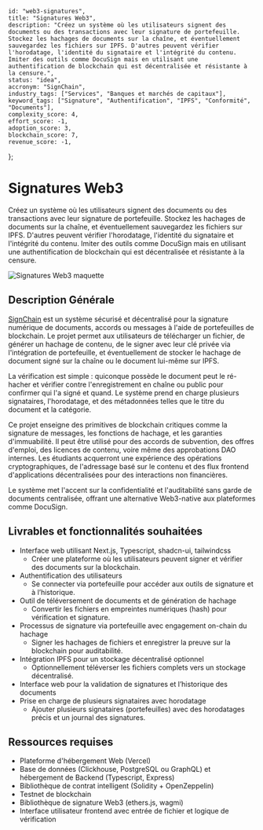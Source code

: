     id: "web3-signatures",
    title: "Signatures Web3",
    description: "Créez un système où les utilisateurs signent des documents ou des transactions avec leur signature de portefeuille. Stockez les hachages de documents sur la chaîne, et éventuellement sauvegardez les fichiers sur IPFS. D'autres peuvent vérifier l'horodatage, l'identité du signataire et l'intégrité du contenu. Imiter des outils comme DocuSign mais en utilisant une authentification de blockchain qui est décentralisée et résistante à la censure.",
    status: "idea",
    accronym: "SignChain",
    industry_tags: ["Services", "Banques et marchés de capitaux"],
    keyword_tags: ["Signature", "Authentification", "IPFS", "Conformité", "Documents"],
    complexity_score: 4,
    effort_score: -1,
    adoption_score: 3,
    blockchain_score: 7,
    revenue_score: -1,
};

# Signatures Web3

Créez un système où les utilisateurs signent des documents ou des transactions avec leur signature de portefeuille. Stockez les hachages de documents sur la chaîne, et éventuellement sauvegardez les fichiers sur IPFS. D'autres peuvent vérifier l'horodatage, l'identité du signataire et l'intégrité du contenu. Imiter des outils comme DocuSign mais en utilisant une authentification de blockchain qui est décentralisée et résistante à la censure.

![Signatures Web3 maquette](/images/project/web3-signatures.jpg)

## Description Générale

[SignChain](https://signchain.monark.io) est un système sécurisé et décentralisé pour la signature numérique de documents, accords ou messages à l'aide de portefeuilles de blockchain. Le projet permet aux utilisateurs de télécharger un fichier, de générer un hachage de contenu, de le signer avec leur clé privée via l'intégration de portefeuille, et éventuellement de stocker le hachage de document signé sur la chaîne ou le document lui-même sur IPFS.

La vérification est simple : quiconque possède le document peut le ré-hacher et vérifier contre l'enregistrement en chaîne ou public pour confirmer qui l'a signé et quand. Le système prend en charge plusieurs signataires, l'horodatage, et des métadonnées telles que le titre du document et la catégorie.

Ce projet enseigne des primitives de blockchain critiques comme la signature de messages, les fonctions de hachage, et les garanties d'immuabilité. Il peut être utilisé pour des accords de subvention, des offres d'emploi, des licences de contenu, voire même des approbations DAO internes. Les étudiants acquerront une expérience des opérations cryptographiques, de l'adressage basé sur le contenu et des flux frontend d'applications décentralisées pour des interactions non financières.

Le système met l'accent sur la confidentialité et l'auditabilité sans garde de documents centralisée, offrant une alternative Web3-native aux plateformes comme DocuSign.

## Livrables et fonctionnalités souhaitées

- Interface web utilisant Next.js, Typescript, shadcn-ui, tailwindcss  
   - Créer une plateforme où les utilisateurs peuvent signer et vérifier des documents sur la blockchain.
- Authentification des utilisateurs  
   - Se connecter via portefeuille pour accéder aux outils de signature et à l’historique.
- Outil de téléversement de documents et de génération de hachage  
   - Convertir les fichiers en empreintes numériques (hash) pour vérification et signature.
- Processus de signature via portefeuille avec engagement on-chain du hachage  
   - Signer les hachages de fichiers et enregistrer la preuve sur la blockchain pour auditabilité.
- Intégration IPFS pour un stockage décentralisé optionnel  
   - Optionnellement téléverser les fichiers complets vers un stockage décentralisé.
- Interface web pour la validation de signatures et l’historique des documents  
- Prise en charge de plusieurs signataires avec horodatage  
   - Ajouter plusieurs signataires (portefeuilles) avec des horodatages précis et un journal des signatures.

## Ressources requises

- Plateforme d'hébergement Web (Vercel)
- Base de données (Clickhouse, PostgreSQL ou GraphQL) et hébergement de Backend (Typescript, Express)
- Bibliothèque de contrat intelligent (Solidity + OpenZeppelin)
- Testnet de blockchain
- Bibliothèque de signature Web3 (ethers.js, wagmi)
- Interface utilisateur frontend avec entrée de fichier et logique de vérification

